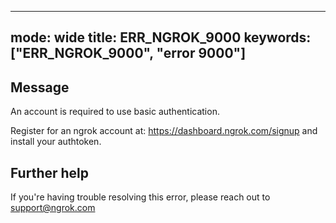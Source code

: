 
---
mode: wide
title: ERR_NGROK_9000
keywords: ["ERR_NGROK_9000", "error 9000"]
---

## Message
An account is required to use basic authentication.

Register for an ngrok account at: https://dashboard.ngrok.com/signup and install your authtoken.




## Further help
If you're having trouble resolving this error, please reach out to [support@ngrok.com](mailto:support@ngrok.com?subject=Help%20with%20ERR_NGROK_9000)

